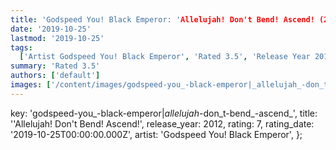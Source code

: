 ```yaml
---
title: 'Godspeed You! Black Emperor: 'Allelujah! Don't Bend! Ascend! (2012)'
date: '2019-10-25'
lastmod: '2019-10-25'
tags:
  ['Artist Godspeed You! Black Emperor', 'Rated 3.5', 'Release Year 2012', 'Release Decade 2010']
summary: 'Rated 3.5'
authors: ['default']
images: ['/content/images/godspeed-you_-black-emperor|_allelujah_-don_t-bend_-ascend_.jpg']
---
```


  key: 'godspeed-you_-black-emperor|_allelujah_-don_t-bend_-ascend_',
  title: ''Allelujah! Don't Bend! Ascend!',
  release_year: 2012,
  rating: 7,
  rating_date: '2019-10-25T00:00:00.000Z',
  artist: 'Godspeed You! Black Emperor',
};

<MusicRating data={data} />
